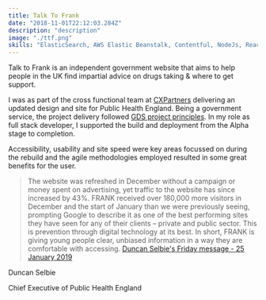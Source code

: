 ```yaml
---
title: Talk To Frank
date: "2018-11-01T22:12:03.284Z"
description: "description"
image: "./ttf.png"
skills: "ElasticSearch, AWS Elastic Beanstalk, Contentful, NodeJs, React, Redux, Workbox, Service Workers"
---
```


Talk to Frank is an independent government website that aims to help people in the UK find impartial advice on drugs taking & where to get support.

I was as part of the cross functional team at [CXPartners](https://www.digitalmarketplace.service.gov.uk/digital-outcomes-and-specialists/opportunities/6373) delivering an updated design and site for Public Health England.  Being a government service, the project delivery followed [GDS project principles](https://www.gov.uk/service-manual/agile-delivery). In my role as full stack developer, I supported the build and deployment from the Alpha stage to completion.

Accessibility, usability and site speed were key areas focussed on during the rebuild and the agile methodologies employed resulted in some great benefits for the user.  

> The website was refreshed in December without a campaign or money spent on advertising, yet traffic to the website has since  increased by 43%. FRANK received over 180,000 more visitors in December and the start of January than we were previously seeing, prompting Google to describe it as one of the best performing sites they have seen for any of their clients – private and public sector. This is prevention through digital technology at its best. In short, FRANK is giving young people clear, 
unbiased information in a way they are comfortable with accessing.
[Duncan Selbie's Friday message - 25 January 2019](https://publichealthmatters.blog.gov.uk/2019/01/25/duncan-selbies-friday-message-25-jan-2019/)

Duncan Selbie

Chief Executive of Public Health England
